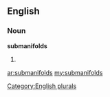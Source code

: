 ==English==

===Noun===
'''submanifolds'''

# {{plural of|[[submanifold]]}}

[[Category:English plurals]]

[[ar:submanifolds]]
[[my:submanifolds]]